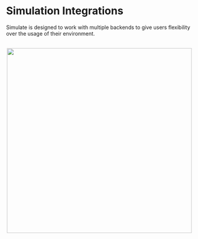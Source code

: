 <!--Copyright 2022 The HuggingFace Team. All rights reserved.

Licensed under the Apache License, Version 2.0 (the "License"); you may not use this file except in compliance with
the License. You may obtain a copy of the License at

http://www.apache.org/licenses/LICENSE-2.0

Unless required by applicable law or agreed to in writing, software distributed under the License is distributed on
an "AS IS" BASIS, WITHOUT WARRANTIES OR CONDITIONS OF ANY KIND, either express or implied. See the License for the
specific language governing permissions and limitations under the License.
-->

# Simulation Integrations

Simulate is designed to work with multiple backends to give users flexibility over the usage of their environment.

<p align="center">
    <br>
    <img src="https://user-images.githubusercontent.com/10695622/192663770-0d43e1da-d3a9-4a36-a556-fd9cb3c40597.png" width="500"/>
    <br>
</p>